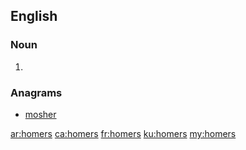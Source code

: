 ==English==

===Noun===
{{head|en|plural}}

# {{plural of|homer|lang=en}}

===Anagrams===
* [[mosher#English|mosher]]

[[ar:homers]]
[[ca:homers]]
[[fr:homers]]
[[ku:homers]]
[[my:homers]]